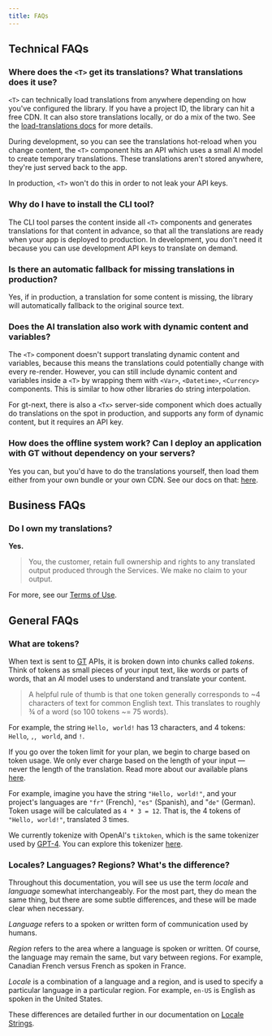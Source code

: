 ```yaml
---
title: FAQs
---
```

## Technical FAQs

### Where does the `<T>` get its translations? What translations does it use?

`<T>` can technically load translations from anywhere depending on how you've configured the library. 
If you have a project ID, the library can hit a free CDN. 
It can also store translations locally, or do a mix of the two. 
See the [load-translations docs](/docs/next/api/config/load-translations#fetching-translations-from-your-bundle) for more details.

During development, so you can see the translations hot-reload when you change content, the `<T>` component hits an API which uses a small AI model to create temporary translations. These translations aren't stored anywhere, they're just served back to the app.

In production, `<T>` won't do this in order to not leak your API keys.

### Why do I have to install the CLI tool?

The CLI tool parses the content inside all `<T>` components and generates translations for that content in advance, 
so that all the translations are ready when your app is deployed to production. 
In development, you don't need it because you can use development API keys to translate on demand. 


### Is there an automatic fallback for missing translations in production?

Yes, if in production, a translation for some content is missing, the library will automatically fallback to the original source text.

### Does the AI translation also work with dynamic content and variables?

The `<T>` component doesn't support translating dynamic content and variables, 
because this means the translations could potentially change with every re-render. 
However, you can still include dynamic content and variables inside a `<T>` by wrapping them with 
`<Var>`, `<Datetime>`, `<Currency>` components. 
This is similar to how other libraries do string interpolation.

For gt-next, there is also a `<Tx>` server-side component which does actually do translations on the spot in production, 
and supports any form of dynamic content, but it requires an API key.

### How does the offline system work? Can I deploy an application with GT without dependency on your servers?

Yes you can, but you'd have to do the translations yourself, 
then load them either from your own bundle or your own CDN. 
See our docs on that: [here](/docs/next/api/config/load-translations#fetching-translations-from-your-bundle).

## Business FAQs

### Do I own my translations?

**Yes.** 

> You, the customer, retain full ownership and rights to any translated output produced through the Services. We make no claim to your output.

For more, see our [Terms of Use](https://generaltranslation.com/terms).

## General FAQs

### What are tokens?

When text is sent to [GT](https://www.generaltranslation.com) APIs, it is broken down into chunks called *tokens*.
Think of tokens as small pieces of your input text, like words or parts of words, that an AI model uses to understand and translate your content.

> A helpful rule of thumb is that one token generally corresponds to ~4 characters of text for common English text. This translates to roughly ¾ of a word (so 100 tokens ~= 75 words).

For example, the string `Hello, world!` has 13 characters, and 4 tokens: `Hello`, `,`, ` world`, and `!`.

If you go over the token limit for your plan, we begin to charge based on token usage. 
We only ever charge based on the length of your input — never the length of the translation.
Read more about our available plans [here](https://generaltranslation.com/pricing).

For example, imagine you have the string `"Hello, world!"`, and your project's languages are `"fr"` (French), `"es"` (Spanish), and "`de"` (German).
Token usage will be calculated as `4 * 3 = 12`. That is, the 4 tokens of `"Hello, world!"`, translated 3 times.

We currently tokenize with OpenAI's `tiktoken`, which is the same tokenizer used by [GPT-4](https://openai.com/index/gpt-4/). You can explore this tokenizer [here](https://platform.openai.com/tokenizer).

### Locales? Languages? Regions? What's the difference?

Throughout this documentation, you will see us use the term *locale* and *language* somewhat interchangeably.
For the most part, they do mean the same thing, but there are some subtle differences, and these will be made clear when necessary.

*Language* refers to a spoken or written form of communication used by humans.

*Region* refers to the area where a language is spoken or written. Of course, the language may remain the same, but vary between regions. For example, Canadian French versus French as spoken in France.

*Locale* is a combination of a language and a region, and is used to specify a particular language in a particular region. For example, `en-US` is English as spoken in the United States.

These differences are detailed further in our documentation on [Locale Strings](/docs/platform/locale-strings).